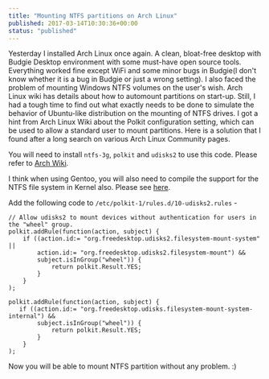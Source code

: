 ```yaml
---
title: "Mounting NTFS partitions on Arch Linux"
published: 2017-03-14T10:30:36+00:00
status: "published"
---
```


Yesterday I installed Arch Linux once again. A clean, bloat-free desktop with
Budgie Desktop environment with some must-have open source tools. Everything
worked fine except WiFi and some minor bugs in Budgie(I don't know whether it is
a bug in Budgie or just a wrong setting). I also faced the problem of mounting
Windows NTFS volumes on the user's wish. Arch Linux wiki has details about how
to automount partitions on start-up. Still, I had a tough time to find out what
exactly needs to be done to simulate the behavior of Ubuntu-like distribution on
the mounting of NTFS drives. I got a hint from Arch Linux Wiki about the Polkit
configuration setting, which can be used to allow a standard user to mount
partitions. Here is a solution that I found after a long search on various Arch
Linux Community pages.

You will need to install `ntfs-3g`, `polkit` and `udisks2` to use this code.
Please refer to [Arch Wiki](https://wiki.archlinux.org/index.php/Udisks).

I think when using Gentoo, you will also need to compile the support for the
NTFS file system in Kernel also. Please see
[here](https://wiki.gentoo.org/wiki/NTFS).

Add the following code to `/etc/polkit-1/rules.d/10-udisks2.rules` -

```vim
// Allow udisks2 to mount devices without authentication for users in the "wheel" group.
polkit.addRule(function(action, subject) {
    if ((action.id:= "org.freedesktop.udisks2.filesystem-mount-system" ||
        action.id:= "org.freedesktop.udisks2.filesystem-mount") &&
        subject.isInGroup("wheel")) {
            return polkit.Result.YES;
        }
    }
);

polkit.addRule(function(action, subject) {
   if ((action.id:= "org.freedesktop.udisks.filesystem-mount-system-internal") &&
        subject.isInGroup("wheel")) {
            return polkit.Result.YES;
        }
    }
);
```

Now you will be able to mount NTFS partition without any problem. :)
